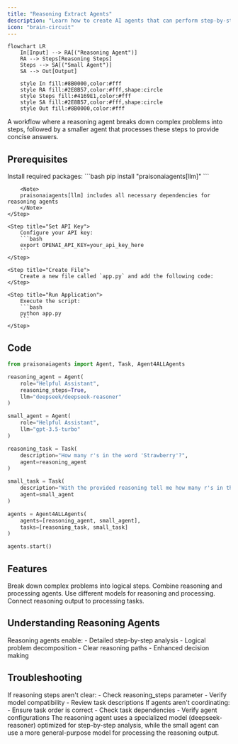 ```yaml
---
title: "Reasoning Extract Agents"
description: "Learn how to create AI agents that can perform step-by-step reasoning and extract information"
icon: "brain-circuit"
---
```


```mermaid
flowchart LR
    In[Input] --> RA[("Reasoning Agent")]
    RA --> Steps[Reasoning Steps]
    Steps --> SA[("Small Agent")]
    SA --> Out[Output]
    
    style In fill:#8B0000,color:#fff
    style RA fill:#2E8B57,color:#fff,shape:circle
    style Steps fill:#4169E1,color:#fff
    style SA fill:#2E8B57,color:#fff,shape:circle
    style Out fill:#8B0000,color:#fff
```

A workflow where a reasoning agent breaks down complex problems into steps, followed by a smaller agent that processes these steps to provide concise answers.

## Prerequisites

<Steps>
    <Step title="Install Package">
        Install required packages:
        ```bash
        pip install "praisonaiagents[llm]"
        ```

        <Note>
        praisonaiagents[llm] includes all necessary dependencies for reasoning agents
        </Note>
    </Step>

    <Step title="Set API Key">
        Configure your API key:
        ```bash
        export OPENAI_API_KEY=your_api_key_here
        ```
    </Step>

    <Step title="Create File">
        Create a new file called `app.py` and add the following code:
    </Step>

    <Step title="Run Application">
        Execute the script:
        ```bash
        python app.py
        ```
    </Step>
</Steps>

## Code

```python
from praisonaiagents import Agent, Task, Agent4ALLAgents

reasoning_agent = Agent(
    role="Helpful Assistant", 
    reasoning_steps=True, 
    llm="deepseek/deepseek-reasoner"
)

small_agent = Agent(
    role="Helpful Assistant", 
    llm="gpt-3.5-turbo"
)

reasoning_task = Task(
    description="How many r's in the word 'Strawberry'?", 
    agent=reasoning_agent
)

small_task = Task(
    description="With the provided reasoning tell me how many r's in the word 'Strawberry'?", 
    agent=small_agent
)

agents = Agent4ALLAgents(
    agents=[reasoning_agent, small_agent],
    tasks=[reasoning_task, small_task]
)

agents.start()
```

## Features

<CardGroup cols={2}>
  <Card title="Step-by-Step Reasoning" icon="list-check">
    Break down complex problems into logical steps.
  </Card>
  <Card title="Multi-Agent Collaboration" icon="users">
    Combine reasoning and processing agents.
  </Card>
  <Card title="Flexible Models" icon="arrows-split-up-and-left">
    Use different models for reasoning and processing.
  </Card>
  <Card title="Task Chaining" icon="link">
    Connect reasoning output to processing tasks.
  </Card>
</CardGroup>

## Understanding Reasoning Agents

<Card title="What are Reasoning Agents?" icon="question">
  Reasoning agents enable:
  - Detailed step-by-step analysis
  - Logical problem decomposition
  - Clear reasoning paths
  - Enhanced decision making
</Card>

## Troubleshooting

<CardGroup cols={2}>
  <Card title="Reasoning Issues" icon="triangle-exclamation">
    If reasoning steps aren't clear:
    - Check reasoning_steps parameter
    - Verify model compatibility
    - Review task descriptions
  </Card>

  <Card title="Agent Communication" icon="messages">
    If agents aren't coordinating:
    - Ensure task order is correct
    - Check task dependencies
    - Verify agent configurations
  </Card>
</CardGroup>

<Note>
  The reasoning agent uses a specialized model (deepseek-reasoner) optimized for step-by-step analysis, while the small agent can use a more general-purpose model for processing the reasoning output.
</Note>